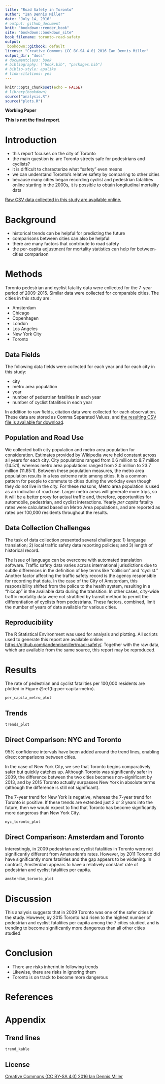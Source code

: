 ```yaml
---
title: "Road Safety in Toronto"
author: "Ian Dennis Miller"
date: "July 14, 2016"
# output: github_document
knit: "bookdown::render_book"
site: "bookdown::bookdown_site"
book_filename: toronto-road-safety
output:
 bookdown::gitbook: default
license: "Creative Commons (CC BY-SA 4.0) 2016 Ian Dennis Miller"
output_dir: "docs"
# documentclass: book
# bibliography: ["book.bib", "packages.bib"]
# biblio-style: apalike
# link-citations: yes
---
```


```r
knitr::opts_chunk$set(echo = FALSE)
# library(bookdown)
source("analysis.R")
source("plots.R")
```

**Working Paper**

**This is not the final report.**

# Introduction

- this report focuses on the city of Toronto
- the main question is: are Toronto streets safe for pedestrians and cyclists?
- it is difficult to characterize what "safety" even means
- we can understand Toronto's relative safety by comparing to other cities
- because many cities began recording cyclist and pedestrian fatalities online starting in the 2000s, it is possible to obtain longitudinal mortality data

[Raw CSV data collected in this study are available online.](https://github.com/iandennismiller/road-safety/blob/master/data/city-safety-comparison.csv)

# Background

- historical trends can be helpful for predicting the future
- comparisons between cities can also be helpful
- there are many factors that contribute to road safety
- the per-capita adjustment for mortality statistics can help for between-cities comparison

# Methods

Toronto pedestrian and cyclist fatality data were collected for the 7-year period of 2009-2015.
Similar data were collected for comparable cities.  The cities in this study are:

- Amsterdam
- Chicago
- Copenhagen
- London
- Los Angeles
- New York City
- Toronto

## Data Fields

The following data fields were collected for each year and for each city in this study:

- city
- metro area population
- year
- number of pedestrian fatalities in each year
- number of cyclist fatalities in each year

In addition to raw fields, citation data were collected for each observation.  These data are stored as Comma Separated Values, and [the resulting CSV file is available for download](https://github.com/iandennismiller/road-safety/blob/master/data/city-safety-comparison.csv).

## Population and Road Use

We collected both city population and metro area population for consideration. Estimates provided by Wikipedia were held constant across all years for each city. City populations ranged from 0.6 million to 8.7 million (14.5:1), whereas metro area populations ranged from 2.0 million to 23.7 million (11.85:1).  Between these population measures, the metro area population results in a less extreme ratio among cities.  It is a common pattern for people to commute to cities during the workday even though they do not live in the city.  For these reasons, Metro area population is used as an indicator of road use.  Larger metro areas will generate more trips, so it will be a better proxy for actual traffic and, therefore, opportunities for automobile, pedestrian, and cyclist interactions.  Yearly *per capita* fatality rates were calculated based on Metro Area populations, and are reported as rates per 100,000 residents throughout the results.

## Data Collection Challenges

The task of data collection presented several challenges: 1) language translation; 2) local traffic safety data reporting policies; and 3) length of historical record.

The issue of language can be overcome with automated translation software. Traffic safety data varies across international jurisdictions due to subtle differences in the definition of key terms like "collision" and "cyclist." Another factor affecting the traffic safety record is the agency responsible for recording that data.  In the case of the City of Amsterdam, this responsibility shifted from the police to the health system, resulting in a "hiccup" in the available data during the transition.  In other cases, city-wide traffic mortality data were not stratified by transit method to permit the differentiation of cyclists from pedestrians.  These factors, combined, limit the number of years of data available for various cities.

## Reproducibility

The R Statistical Environment was used for analysis and plotting.  All scripts used to generate this report are available online: [https://github.com/iandennismiller/road-safety/](https://github.com/iandennismiller/road-safety/).  Together with the raw data, which are available from the same source, this report may be reproduced.

# Results

The rate of pedestrian and cyclist fatalities per 100,000 residents are plotted in Figure \@ref(fig:per-capita-metro).

```r
per_capita_metro_plot
```

## Trends

```r
trends_plot
```

## Direct Comparison: NYC and Toronto

95% confidence intervals have been added around the trend lines, enabling direct comparisons between cities.

In the case of New York City, we see that Toronto begins comparatively safer but quickly catches up.  Although Toronto was significantly safer in 2009, the difference between the two cities becomes non-significant by 2013, and by 2015 Toronto actually surpasses New York in absolute terms (although the difference is still not significant).

The 7-year trend for New York is negative, whereas the 7-year trend for Toronto is positive.  If these trends are extended just 2 or 3 years into the future, then we would expect to find that Toronto has become significantly more dangerous than New York City.

```r
nyc_toronto_plot
```

## Direct Comparison: Amsterdam and Toronto

Interestingly, in 2009 pedestrian and cyclist fatalities in Toronto were not significantly different from Amsterdam's rates.  However, by 2011 Toronto did have significantly more fatalities and the gap appears to be widening.  In contrast, Amsterdam appears to have a relatively constant rate of pedestrian and cyclist fatalities per capita.

```r
amsterdam_toronto_plot
```

# Discussion

This analysis suggests that in 2009 Toronto was one of the safer cities in the study.  However, by 2015 Toronto had risen to the highest number of pedestrian and cyclist fatalities per capita among the 7 cities studied, and is trending to become significantly more dangerous than all other cities studied.

# Conclusion

- There are risks inherint in following trends
- Likewise, there are risks in ignoring them
- Toronto is on track to become more dangerous

# References

# Appendix

## Trend lines

```r
trend_kable
```

## License

[Creative Commons (CC BY-SA 4.0) 2016 Ian Dennis Miller](https://creativecommons.org/licenses/by-sa/4.0/)
